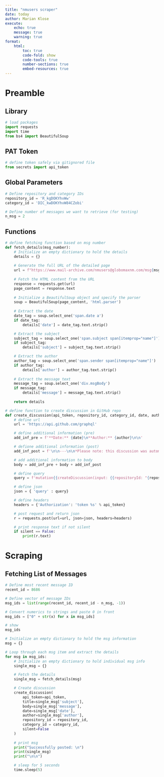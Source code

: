 ```yaml
---
title: "nmusers scraper"
date: today
author: Marian Klose
execute: 
    echo: true
    message: true
    warning: true
format:
    html:
        toc: true
        code-fold: show
        code-tools: true
        number-sections: true
        embed-resources: true
---
```


# Preamble

## Library

```python
# load packages
import requests
import time
from bs4 import BeautifulSoup
```

## PAT Token

```python
# define token safely via gitignored file 
from secrets import api_token
```

## Global Parameters

```python
# Define repository and category IDs
repository_id = 'R_kgDOKYhvWw'
category_id = 'DIC_kwDOKYhvW84CZobi'

# Define number of messages we want to retrieve (for testing)
n_msg = 2
```

## Functions

```python
# define fetching function based on msg number
def fetch_details(msg_number):
    # Initialize an empty dictionary to hold the details
    details = {}
    
    # Generate the full URL of the detailed page
    url = f"https://www.mail-archive.com/nmusers@globomaxnm.com/msg{msg_number}.html"
    
    # Fetch the HTML content from the URL
    response = requests.get(url)
    page_content = response.text
    
    # Initialize a BeautifulSoup object and specify the parser
    soup = BeautifulSoup(page_content, 'html.parser')
    
    # Extract the date
    date_tag = soup.select_one('span.date a')
    if date_tag:
        details['date'] = date_tag.text.strip()

    # Extract the subject
    subject_tag = soup.select_one('span.subject span[itemprop="name"]')
    if subject_tag:
        details['subject'] = subject_tag.text.strip()

    # Extract the author
    author_tag = soup.select_one('span.sender span[itemprop="name"]')
    if author_tag:
        details['author'] = author_tag.text.strip()
    
    # Extract the message text
    message_tag = soup.select_one('div.msgBody')
    if message_tag:
        details['message'] = message_tag.text.strip()
        
    return details

# define function to create discussion in GitHub repo
def create_discussion(api_token, repository_id, category_id, date, author, title, body, silent):
    # define url
    url = 'https://api.github.com/graphql'

    # define additional information (pre)
    add_inf_pre = f'**Date:** {date}\n**Author:** {author}\n\n'

    # defione additional information (post)
    add_inf_post = f'\n\n---\n\n*Please note: this discussion was automatically created via web scraping of the nmusers mail archive. If you have any questions, please contact the original author of this message. If you are the original author and want your message deleted, you can contact the maintainer at any time.*'

    # add additional information to body
    body = add_inf_pre + body + add_inf_post

    # define query
    query = f'mutation{{createDiscussion(input: {{repositoryId: "{repository_id}", categoryId: "{category_id}", body: "{body}", title: "{title}"}}) {{discussion {{id}}}}}}'

    # define json
    json = { 'query' : query}

    # define headers
    headers = {'Authorization': 'token %s' % api_token}

    # post request and return json
    r = requests.post(url=url, json=json, headers=headers)

    # print response text if not silent
    if silent == False:
        print(r.text)
```

# Scraping

## Fetching List of Messages

```python
# Define most recent message ID
recent_id = 8686

# Define vector of message IDs
msg_ids = list(range(recent_id, recent_id - n_msg, -1))

# Convert numerics to strings and paste 0 in front
msg_ids = ["0" + str(x) for x in msg_ids]

# show
msg_ids

# Initialize an empty dictionary to hold the msg information
msg = {}

# Loop through each msg item and extract the details
for msg in msg_ids:
    # Initialize an empty dictionary to hold individual msg info
    single_msg = {}

    # Fetch the details
    single_msg = fetch_details(msg)

    # Create discussion
    create_discussion(
        api_token=api_token,
        title=single_msg['subject'],
        body=single_msg['message'],
        date=single_msg['date'],
        author=single_msg['author'],
        repository_id = repository_id,
        category_id = category_id,
        silent=False
    )
    
    # print msg
    print("Successfully posted: \n")
    print(single_msg)
    print("\n\n")

    # sleep for 5 seconds
    time.sleep(5)
```

